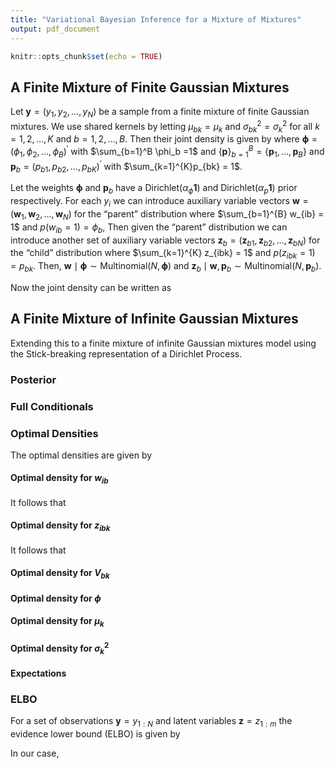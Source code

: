 ```yaml
---
title: "Variational Bayesian Inference for a Mixture of Mixtures"
output: pdf_document
---
```


```r
knitr::opts_chunk$set(echo = TRUE)
```

## A Finite Mixture of Finite Gaussian Mixtures 
Let $\mathbf{y} = (y_1, y_2, \dots, y_N)$ be a sample from a finite mixture of finite Gaussian mixtures. We use shared kernels by letting $\mu_{bk} = \mu_{k}$ and $\sigma^2_{bk} = \sigma^2_{k}$ for all $k=1,2, \dots, K$ and $b=1,2, \dots, B$. Then their joint density is given by
\begin{align*}
p(\mathbf{y} \mid \boldsymbol{\mu}, \boldsymbol{\sigma^2}, \{\mathbf{p}\}_{b=1}^B, \boldsymbol{\phi}) &= \prod_{i=1}^N \sum_{b=1}^{B} \phi_b \sum_{k=1}^{K} p_{bk} N(y_i \mid \mu_{bk}, \sigma^2_{bk}) \\
&= \prod_{i=1}^N \sum_{b=1}^{B} \phi_b \sum_{k=1}^{K} p_{bk} N(y_i \mid \mu_{k}, \sigma^2_{k}).
\end{align*}
where $\boldsymbol{\phi} = (\phi_1, \phi_2, \dots, \phi_B)^{\prime}$ with $\sum_{b=1}^B \phi_b =1$ and $\{\mathbf{p}\}_{b=1}^B = \{\mathbf{p}_1, \dots, \mathbf{p}_B \}$ and $\mathbf{p}_b = (p_{b1}, p_{b2}, \dots, p_{bK})^{\prime}$ with $\sum_{k=1}^{K}p_{bk} = 1$.

Let the weights $\boldsymbol{\phi}$ and $\mathbf{p}_b$ have a $\text{Dirichlet}(\alpha_{\phi} \mathbf{1})$ and $\text{Dirichlet}(\alpha_{p} \mathbf{1})$ prior respectively. For each $y_i$ we can introduce auxiliary variable vectors $\mathbf{w} = (\mathbf{w}_1, \mathbf{w}_2, \dots, \mathbf{w}_N)$ for the "parent" distribution where $\sum_{b=1}^{B} w_{ib} = 1$ and $p(w_{ib} = 1) = \phi_b$, Then given the "parent" distribution we can introduce another set of auxiliary variable vectors $\mathbf{z}_b = (\mathbf{z}_{b1}, \mathbf{z}_{b2}, \dots, \mathbf{z}_{bN})$ for the "child" distribution where $\sum_{k=1}^{K} z_{ibk} = 1$ and $p(z_{ibk} = 1) = p_{bk}$. Then, $\mathbf{w} \mid \boldsymbol{\phi} \sim \text{Multinomial}(N, \boldsymbol{\phi})$ and $\mathbf{z}_b \mid \mathbf{w}, \boldsymbol{p}_b \sim \text{Multinomial}(N, \mathbf{p}_b)$. 

Now the joint density can be written as
\begin{align*}
p(\mathbf{y} \mid \boldsymbol{\mu}, \boldsymbol{\sigma^2}, \mathbf{w}, \{\mathbf{z}_b\}_{b=1}^B) &= \prod_{i=1}^N \prod_{b=1}^B \prod_{k=1}^K p(y_i \mid \mu_k, \sigma_k^2)^{w_{ib} z_{ibk}} p(\mathbf{z}_b \mid \mathbf{w}, \boldsymbol{p}_b) p(\mathbf{w} \mid \boldsymbol{\phi})
\end{align*}

## A Finite Mixture of Infinite Gaussian Mixtures 
Extending this to a finite mixture of infinite Gaussian mixtures model using the Stick-breaking representation of a Dirichlet Process.
\begin{align*}
p(\mathbf{y} \mid \boldsymbol{\mu}, \boldsymbol{\sigma^2}, \mathbf{w}, \{\mathbf{z}_b\}_{b=1}^B) 
&= \prod_{i=1}^N \prod_{b=1}^B \prod_{k=1}^{\infty} p(y_i \mid \mu_k, \sigma_k^2)^{w_{ib} z_{ibk}} p(\mathbf{z}_b \mid \mathbf{w}, \boldsymbol{p}_b) p(\mathbf{w} \mid \boldsymbol{\phi}) \\
p(\mathbf{z}_b \mid \mathbf{w}, \boldsymbol{p}_b) &= \text{Multinomial}(N, \mathbf{p}_b) \quad \text{where} \quad \mathbf{p}_b = (p_{b1}, p_{b2}, \dots ) \\
p_{bk} &= V_{bk} \prod_{k=1}^{k-1}(1 - V_{bk}) \quad \text{where} \quad V_{bk} \sim \text{Beta}(1, \beta_b) \quad b=1,2, \dots, B \\
p(\mathbf{w} \mid \boldsymbol{\phi}) &= \text{Multinomial}(N, \boldsymbol{\phi}) \\
p(\boldsymbol{\phi}) &= \text{Dirichlet}(\alpha_{\phi} \mathbf{1}) \\
p(\mu_k) &= N(\mu_{0}, \sigma^2_{0}) \\
p(\sigma^2_{k}) &= \text{inverse-gamma}(A, B)
\end{align*}

\newpage

### Posterior
\begin{align*}
p(\boldsymbol{\mu}, \boldsymbol{\sigma^2}, \mathbf{w}, \{\mathbf{z}_b\}_{b=1}^B, \boldsymbol{\phi}, \{\mathbf{p}_b\}_{b=1}^B \mid \mathbf{y}) 
&\propto \prod_{i=1}^N \prod_{b=1}^B \prod_{k=1}^{\infty} p(y_i \mid \mu_k, \sigma_k^2)^{w_{ib} z_{ibk}} p(z_{ibk} \mid \mathbf{w}, \boldsymbol{p}_b) p(w_{ib} \mid \boldsymbol{\phi})p(p_{bk})p(\phi_b)p(\mu_k)p(\sigma^2_k)
\end{align*}

### Full Conditionals
\begin{align*}
p(w_{ib} = 1 \mid \cdot) &\propto \phi_{b} \prod_{k=1}^{\infty} p_{bk} N(y_i \mid \mu_{k}, \sigma^2_k) \quad \text{for} \quad b=1,2, \dots, B, \quad i=1,2, \dots, N \\
p(z_{ibk} = 1 \mid \cdot) &\propto p_{bk} N(y_i \mid \mu_{k}, \sigma^2_k) \phi_{b} \quad \text{for} \quad k=1,2, \dots, \infty, \quad i=1,2, \dots, N \\
p(V_{bk} \mid \cdot ) &= \text{Beta}\Big{(}1 + n_{bk}, \beta + \sum_{j=k+1}^{\infty} n_{bj} \Big{)} \quad \text{where} \quad n_{bk} = \sum_{i=1}^N z_{ibk} w_{ib} \quad k=1,2, \dots \\
p(\boldsymbol{\phi} \mid \cdot) &= \text{Dirichlet}(\boldsymbol{\alpha}) \quad \alpha_j = \alpha_{\phi_j} + \sum_{i=1}^N w_{ib} \\
p(\mu_k \mid \cdot) &= N(a^{-1}b, a^{-1}) \quad \text{where} \quad a = \frac{1}{\sigma^2_0} + \frac{\sum_{b=1}^B n_{bk}}{\sigma^2_k} \quad \text{and} \quad b = \frac{\mu_0}{\sigma^2_0} + \frac{\sum_{i=1}^N \sum_{b=1}^B y_i z_{ibk}w_{ib} }{\sigma^2_k} \quad k = 1,2, \dots \\
p(\sigma^2_k \mid \cdot) &= \text{inverse-gamma}\Big{(} A + \frac{\sum_{b=1}^B n_{bk}}{2}, B + \frac{\sum_{i=1}^N \sum_{b=1}^B (y_i - \mu_k)^2 z_{ibk}w_{ib}}{2} \Big{)} \quad k = 1,2, \dots
\end{align*}

### Optimal Densities
The optimal densities are given by
\begin{align*}
q^*_i(\theta_i) \propto \text{exp}\{E_{-\theta_i} \log p(\theta_i \mid \cdot)\}.
\end{align*}

#### Optimal density for $w_{ib}$
\begin{align*}
\log q^*_{w}(w_{ib}) &\propto E_{\boldsymbol{\phi}, \mu_k, \sigma^2_k} \log p(w_{ik} = 1 \mid \cdot) \\
&= E_{\boldsymbol{\phi}}[\log \phi_b] + \sum_{k=1}^{\infty} \big{[} E_{\mathbf{p}}[\log p_{bk}] - \frac{1}{2}\log(2\pi) - \frac{1}{2} E_{\sigma^2_k}[\log \sigma^2_k] - \frac{1}{2 E_{\sigma^2_k}[ \sigma^2_k]} E_{\mu_k}[(y_i - \mu_k)^2] \big{]} \\
&= \log \tilde{\phi}_{ib_{q(\phi)}}
\end{align*}
It follows that
\begin{align*}
 q^*_{w}(w_i) = \text{categorical}(\boldsymbol{\phi}_{q(\phi)}) \quad \text{where} \quad \phi_{ib_{q(\phi)}} = \frac{\tilde{\phi}_{ib_{q(\phi)}}}{\sum_{b=1}^{B} \tilde{\phi}_{ib_{q(\phi)}}}
\end{align*}

#### Optimal density for $z_{ibk}$
\begin{align*}
\log q^*_{z}(z_{ibk}) &\propto E_{\boldsymbol{p}, \mu_k, \sigma^2_k} \log p(z_{ibk} = 1 \mid \cdot) \\
&= E_{\mathbf{p}}[\log p_{bk}] - \frac{1}{2}\log(2\pi) - \frac{1}{2} E_{\sigma^2_k}[\log \sigma^2_k] - \frac{1}{2 E_{\sigma^2_k}[ \sigma^2_k]} E_{\mu_k}[(y_i - \mu_k)^2] + E_{\boldsymbol{\phi}} [\log(\phi_b)] \\
&= \log \tilde{p}_{ibk_{q(p)}}
\end{align*}
It follows that
\begin{align*}
 q^*_{z}(z_{ib}) = \text{categorical}(\boldsymbol{p}_{q(p)}) \quad \text{where} \quad p_{ibk_{q(p)}} = \frac{\tilde{p}_{ibk_{q(p)}}}{\sum_{k=1}^{\infty} \tilde{p}_{ibk_{q(p)}}}
\end{align*}

#### Optimal density for $V_{bk}$
\begin{align*}
q^*_{V}(V_{bk}) = \text{Beta}\Big{(}\alpha_{q(V_{bk})}, \beta_{q(V_{bk})} \Big{)} \quad \text{where} \quad \alpha_{q(V_{bk})} = 1 + E_{w, z}[n_{bk}], \quad \beta_{q(V_{bk})} =  \beta + \sum_{j = k+1}^{\infty} E_{w,z}[n_{bj}]
\end{align*}

#### Optimal density for $\phi$
\begin{align*}
q^*_{\phi}(\phi) = \text{Dirichlet}(\boldsymbol{\alpha}_{q(\phi)}) \quad \text{where} \quad \alpha_{q(\phi_j)} = \alpha_{\phi_j} + \sum_{i=1}^N E_w[w_{ib}]
\end{align*}

#### Optimal density for $\mu_k$
\begin{align*}
q^*_{\mu_{k}}(\mu_{k}) &= N(\mu_{q(\mu_k)}, \sigma^2_{q(\mu_k)}) \\
\sigma^2_{q(\mu_k)} &= \Big{(}\frac{1}{\sigma^2_0} + \frac{E_{w,z}[n_{bk}]}{E_{\sigma^2_k} [\sigma^2_k]} \Big{)}^{-1} \\
\mu_{q(\mu_k)} &= \sigma^2_{q(\mu_k)} * \Big{(} \frac{\mu_0}{\sigma^2_0} + \frac{\sum_{i=1}^N \sum_{b=1}^B y_i E_{z}[z_{ibk}]E_{w}[w_{ib}]}{E_{\sigma^2_k} [\sigma^2_k]}\Big{)}
\end{align*}

#### Optimal density for $\sigma^2_k$
\begin{align*}
q^*_{\sigma^2_{k}}(\sigma^2_{k}) &= \text{inverse-gamma}\Big{(} A_{q(\sigma^2_k)}, B_{q(\sigma^2_k)} \Big{)} \\
A_{q(\sigma^2_k)} &= A + \frac{E_{w,z}[n_{bk}]}{2}, \\ 
B_{q(\sigma^2_k)} &= B + \frac{\sum_{i=1}^N \sum_{b=1}^B E_{w, z, \mu_k}[(y_i - \mu_k)^2 z_{ibk}w_{ib}]}{2}
\end{align*}

#### Expectations
\begin{align*}
E_{\phi}[\log \phi_b] &= \psi(\alpha_{q(\phi_b)}) + \psi\Big{(}\sum_{b=1}^B \alpha_{q(\phi_b)}\Big{)} \\
E_{p}[\log p_{bk}] &= E_{V}[\log V_{bk}] + \sum_{j=1}^{k-1} E_{V}[\log (1 - V_{bj})] \\
&= \psi(\alpha_{q(V_{bk})}) - \psi(\alpha_{q(V_{bk})} + \beta_{q(V_{bk})}) +  \sum_{j=1}^{k-1} [\psi(\beta_{q(V_{bj})}) - \psi(\alpha_{q(V_{bj})} + \beta_{q(V_{bj})})] \\
E_{\sigma^2_k}[\log \sigma^2_k] &= \log(B_{q(\sigma^2_k)}) - \psi(A_{q(\sigma^2_k)}) \\
E_{\sigma^2_k}[\sigma^2_k] &= \frac{B_{q(\sigma^2_k)}}{A_{q(\sigma^2_k)}} \\
E_{\mu_k}[\mu_k] &= \mu_{q(\mu_k)} \\
E_{\mu_k}[(y_i - \mu_k)^2] &= (y_i - \mu_{q(\mu_k)})^2 + \sigma^2_{q(\mu_k)}
\end{align*}

### ELBO
For a set of observations $\mathbf{y} = y_{1:N}$ and latent variables $\mathbf{z} = z_{1:m}$ the evidence lower bound (ELBO) is given by
\begin{align*}
\text{ELBO}(q) = E[\log p(\mathbf{y}, \mathbf{z})] - E[\log q(\mathbf{z})].
\end{align*}

In our case,
\begin{equation*}
\begin{split}
\text{ELBO}(q) &= E[\log p(\mathbf{y}, \boldsymbol{\mu}, \boldsymbol{\sigma^2}, \mathbf{w}, \{\mathbf{z}_b\}_{b=1}^B, \boldsymbol{\phi}, \{\mathbf{p}_b\}_{b=1}^B)] - E[\log q(\boldsymbol{\mu}, \boldsymbol{\sigma^2}, \mathbf{w}, \{\mathbf{z}_b\}_{b=1}^B, \boldsymbol{\phi}, \{\mathbf{p}_b\}_{b=1}^B)] \\
&= E\Big{[}\log p(\mathbf{y} \mid \mathbf{w}, \mathbf{z}, \boldsymbol{u}, \boldsymbol{\sigma^2})\Big{]} + E\Big{[}\log p(\mathbf{z} \mid \mathbf{w}, \boldsymbol{p}) \Big{]} + E\Big{[}\log p(\mathbf{w} \mid \boldsymbol{\phi}) \Big{]} + E\Big{[}\log p(\boldsymbol{\mu} \mid \boldsymbol{\sigma^2}) \Big{]} + \\ &E\Big{[}\log p(\boldsymbol{\sigma^2}) \Big{]} + E\Big{[}\log p(\boldsymbol{p}) \Big{]} + E\Big{[}\log p(\boldsymbol{\phi}) \Big{]} - E\Big{[}\log q(\mathbf{z}) \Big{]} - E\Big{[}\log q(\mathbf{w}) \Big{]} - \\ 
&- E\Big{[}\log q(\mathbf{p}) \Big{]} - E\Big{[}\log q(\boldsymbol{\phi}) \Big{]} - E\Big{[}\log q(\boldsymbol{\mu} \mid \boldsymbol{\sigma^2}) \Big{]} - E\Big{[}\log q(\boldsymbol{\sigma^2}) \Big{]}
\end{split}
\end{equation*}

\begin{align*}
E\Big{[}\log p(\mathbf{y} \mid \mathbf{w}, \mathbf{z}, \boldsymbol{u}, \boldsymbol{\sigma^2})\Big{]} &= \sum_{i=1}^N \sum_{b=1}^B E[w_{ib}] \sum_{k=1}^{\infty} E[Z_{ibk}]\Big{[}-\frac{1}{2}\log(2 \pi) - \frac{1}{2}E[\log(\sigma^2_k)] - \frac{1}{2 E[\log \sigma^2_k]}E[(y_i - \mu_k)^2]\Big{]} \\
E\Big{[}\log p(\mathbf{z} \mid \mathbf{w}, \boldsymbol{p}) \Big{]} &= \sum_{i=1}^N \sum_{b=1}^B  \sum_{k=1}^{\infty} E[z_{ibk}] E[\log p_{bk}] \\
E\Big{[}\log p(\mathbf{w} \mid \boldsymbol{\phi}) \Big{]} &= \sum_{i=1}^N \sum_{b=1}^B E[w_{ib}] E[\log \phi_b] \\
E\Big{[}\log p(\boldsymbol{\mu} \mid \boldsymbol{\sigma^2}) \Big{]} &= \sum_{k=1}^{\infty} -\frac{1}{2}\log(2 \pi) - \frac{1}{2}E[\log(\sigma^2_k)] - \frac{1}{2 E[\log \sigma^2_k]}E[(\mu_k - \mu_0)^2] \\
E\Big{[}\log p(\boldsymbol{\sigma^2}) \Big{]} &= \sum_{k=1}^{\infty} A_0 \log B_0 - \log \Gamma(A_0) + (A_0 + 1)\frac{1}{E[\log \sigma^2_k]} - \frac{B_0}{E[\sigma^2_k]} \\
E\Big{[}\log p(\boldsymbol{p}) \Big{]} &= \sum_{b=1}^B \sum_{k=1}^{\infty} \log \Gamma(1 + \beta_b) - \log \Gamma(\beta_b) + (\beta_b-1)E[\log(1 - V_{bk})] + \\ &\sum_{k=1}^{K-1} \log \Gamma(1 + \beta_b) - \log \Gamma(\beta_b) + (\beta_b-1)E[\log (1 - V_{bk})] \\
E\Big{[}\log p(\boldsymbol{\phi}) \Big{]} &= \log \Gamma(\sum_{b=1}^B \alpha_{\phi b}) - \sum_{b=1}^B \log \Gamma(\alpha_{\phi b}) + \sum_{b=1}^B (\alpha_{\phi b} - 1)E[\log \phi_b] \\
E[q(\mathbf{z})] &= \sum_{i=1}^N \sum_{b=1}^{B} \sum_{k=1}^{\infty} E[z_{ibk}] \log p_{ibk} \\
E[ \log q(\mathbf{w}) ] &= \sum_{i=1}^N \sum_{b=1}^B E[w_{ib}] \log \phi_{ib} \\
E[ \log q(\boldsymbol{\phi}) ] &= \log \Gamma(\sum_{b=1}^B \alpha_{q(\phi)b}) - \sum_{b=1}^B \log \Gamma(\alpha_{q(\phi)b}) + \sum_{b=1}^B (\alpha_{q(\phi)b} - 1)E[\log \phi_b]
\end{align*}


